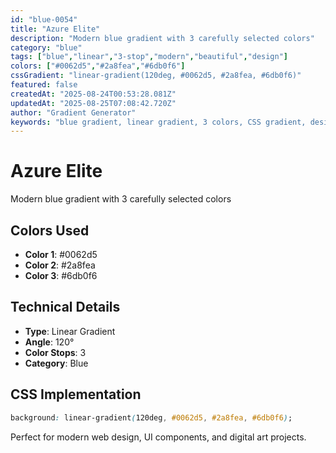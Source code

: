 ```yaml
---
id: "blue-0054"
title: "Azure Elite"
description: "Modern blue gradient with 3 carefully selected colors"
category: "blue"
tags: ["blue","linear","3-stop","modern","beautiful","design"]
colors: ["#0062d5","#2a8fea","#6db0f6"]
cssGradient: "linear-gradient(120deg, #0062d5, #2a8fea, #6db0f6)"
featured: false
createdAt: "2025-08-24T00:53:28.081Z"
updatedAt: "2025-08-25T07:08:42.720Z"
author: "Gradient Generator"
keywords: "blue gradient, linear gradient, 3 colors, CSS gradient, design, #0062d5, #2a8fea, #6db0f6"
---
```


# Azure Elite

Modern blue gradient with 3 carefully selected colors

## Colors Used
- **Color 1**: #0062d5
- **Color 2**: #2a8fea
- **Color 3**: #6db0f6

## Technical Details
- **Type**: Linear Gradient
- **Angle**: 120°
- **Color Stops**: 3
- **Category**: Blue

## CSS Implementation
```css
background: linear-gradient(120deg, #0062d5, #2a8fea, #6db0f6);
```

Perfect for modern web design, UI components, and digital art projects.
